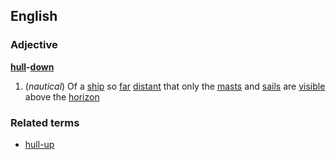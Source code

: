 ==English==
===Adjective===
'''[[hull]]-[[down]]'''
#(''nautical'') Of a [[ship]] so [[far]] [[distant]] that only the [[mast]]s and [[sail]]s are [[visible]] above the [[horizon]]
===Related terms===
*[[hull-up]]